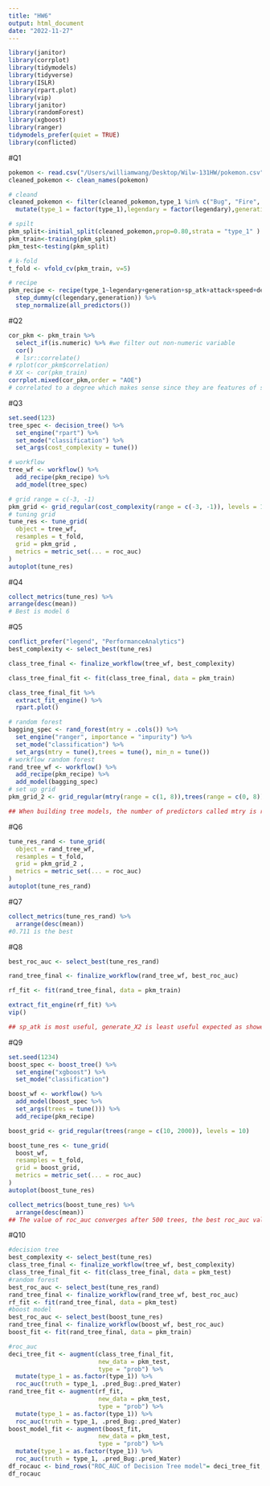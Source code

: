 ```yaml
---
title: "HW6"
output: html_document
date: "2022-11-27"
---
```


```r
library(janitor)
library(corrplot)
library(tidymodels)
library(tidyverse)
library(ISLR)
library(rpart.plot)
library(vip)
library(janitor)
library(randomForest)
library(xgboost)
library(ranger)
tidymodels_prefer(quiet = TRUE)
library(conflicted)
```

#Q1
```r
pokemon <- read.csv("/Users/williamwang/Desktop/Wilw-131HW/pokemon.csv")
cleaned_pokemon <- clean_names(pokemon)

# cleand
cleaned_pokemon <- filter(cleaned_pokemon,type_1 %in% c("Bug", "Fire", "Grass", "Normal", "Water", "Psychic")) %>% 
  mutate(type_1 = factor(type_1),legendary = factor(legendary),generation = factor(generation))

# spilt
pkm_split<-initial_split(cleaned_pokemon,prop=0.80,strata = "type_1" )
pkm_train<-training(pkm_split)
pkm_test<-testing(pkm_split)

# k-fold
t_fold <- vfold_cv(pkm_train, v=5)

# recipe
pkm_recipe <- recipe(type_1~legendary+generation+sp_atk+attack+speed+defense+hp+sp_def,data = pkm_train) %>% 
  step_dummy(c(legendary,generation)) %>% 
  step_normalize(all_predictors())
```

#Q2
```r
cor_pkm <- pkm_train %>%
  select_if(is.numeric) %>% #we filter out non-numeric variable
  cor()
  # lsr::correlate()
# rplot(cor_pkm$correlation)
# XX <- cor(pkm_train)
corrplot.mixed(cor_pkm,order = "AOE")
# correlated to a degree which makes sense since they are features of same object (just in terms of one pokemon)
```

#Q3
```r
set.seed(123)
tree_spec <- decision_tree() %>%
  set_engine("rpart") %>% 
  set_mode("classification") %>% 
  set_args(cost_complexity = tune())

# workflow
tree_wf <- workflow() %>%
  add_recipe(pkm_recipe) %>%
  add_model(tree_spec)

# grid range = c(-3, -1)
pkm_grid <- grid_regular(cost_complexity(range = c(-3, -1)), levels = 10)
# tuning grid
tune_res <- tune_grid(
  object = tree_wf, 
  resamples = t_fold, 
  grid = pkm_grid ,
  metrics = metric_set(... = roc_auc)
)
autoplot(tune_res)
```

#Q4
```r
collect_metrics(tune_res) %>% 
arrange(desc(mean))  
# Best is model 6
```
#Q5
```r
conflict_prefer("legend", "PerformanceAnalytics")
best_complexity <- select_best(tune_res)

class_tree_final <- finalize_workflow(tree_wf, best_complexity)

class_tree_final_fit <- fit(class_tree_final, data = pkm_train)

class_tree_final_fit %>%
  extract_fit_engine() %>%
  rpart.plot()
```

```r
# random forest
bagging_spec <- rand_forest(mtry = .cols()) %>%
  set_engine("ranger", importance = "impurity") %>%
  set_mode("classification") %>% 
  set_args(mtry = tune(),trees = tune(), min_n = tune())
# workflow random forest
rand_tree_wf <- workflow() %>%
  add_recipe(pkm_recipe) %>%
  add_model(bagging_spec)
# set up grid
pkm_grid_2 <- grid_regular(mtry(range = c(1, 8)),trees(range = c(0, 8)), min_n(range = c(0, 4)),levels = 8)

## When building tree models, the number of predictors called mtry is randomly selected at each split. trees is an integer that represents how many trees are in the ensemble. The minimum number of data points in a node necessary to split the node further is represented by the integer min n. If the predictor number is 8, the regression model would be linear.
```


#Q6
```r
tune_res_rand <- tune_grid(
  object = rand_tree_wf, 
  resamples = t_fold, 
  grid = pkm_grid_2 ,
  metrics = metric_set(... = roc_auc)
)
autoplot(tune_res_rand)
```

#Q7
```r
collect_metrics(tune_res_rand) %>% 
  arrange(desc(mean))
#0.711 is the best
```

#Q8
```r
best_roc_auc <- select_best(tune_res_rand)

rand_tree_final <- finalize_workflow(rand_tree_wf, best_roc_auc)

rf_fit <- fit(rand_tree_final, data = pkm_train)

extract_fit_engine(rf_fit) %>% 
vip()

## sp_atk is most useful, generate_X2 is least useful expected as showed in the correlation matrix in HW5.The relationship between variables are clear.
```

#Q9
```r
set.seed(1234)
boost_spec <- boost_tree() %>%
  set_engine("xgboost") %>%
  set_mode("classification")

boost_wf <- workflow() %>%
  add_model(boost_spec %>%
  set_args(trees = tune())) %>%
  add_recipe(pkm_recipe)

boost_grid <- grid_regular(trees(range = c(10, 2000)), levels = 10)

boost_tune_res <- tune_grid(
  boost_wf,
  resamples = t_fold,
  grid = boost_grid,
  metrics = metric_set(... = roc_auc)
)
autoplot(boost_tune_res)
```

```r
collect_metrics(boost_tune_res) %>% 
  arrange(desc(mean))  
## The value of roc_auc converges after 500 trees, the best roc_auc value is 0.7193
```

#Q10
```r
#decision tree
best_complexity <- select_best(tune_res)
class_tree_final <- finalize_workflow(tree_wf, best_complexity)
class_tree_final_fit <- fit(class_tree_final, data = pkm_test)
#random forest
best_roc_auc <- select_best(tune_res_rand)
rand_tree_final <- finalize_workflow(rand_tree_wf, best_roc_auc)
rf_fit <- fit(rand_tree_final, data = pkm_test)
#boost model
best_roc_auc <- select_best(boost_tune_res)
rand_tree_final <- finalize_workflow(boost_wf, best_roc_auc)
boost_fit <- fit(rand_tree_final, data = pkm_train)

#roc_auc
deci_tree_fit <- augment(class_tree_final_fit, 
                         new_data = pkm_test, 
                         type = "prob") %>% 
  mutate(type_1 = as.factor(type_1)) %>% 
  roc_auc(truth = type_1, .pred_Bug:.pred_Water)
rand_tree_fit <- augment(rf_fit, 
                         new_data = pkm_test, 
                         type = "prob") %>% 
  mutate(type_1 = as.factor(type_1)) %>% 
  roc_auc(truth = type_1, .pred_Bug:.pred_Water)
boost_model_fit <- augment(boost_fit, 
                         new_data = pkm_test, 
                         type = "prob") %>% 
  mutate(type_1 = as.factor(type_1)) %>% 
  roc_auc(truth = type_1, .pred_Bug:.pred_Water)
df_rocauc <- bind_rows("ROC_AUC of Decision Tree model"= deci_tree_fit,"ROC_AUC of Random Forest model"=rand_tree_fit,"ROC_AUC of Boosted model"=boost_model_fit,.id="model")
df_rocauc
```



















